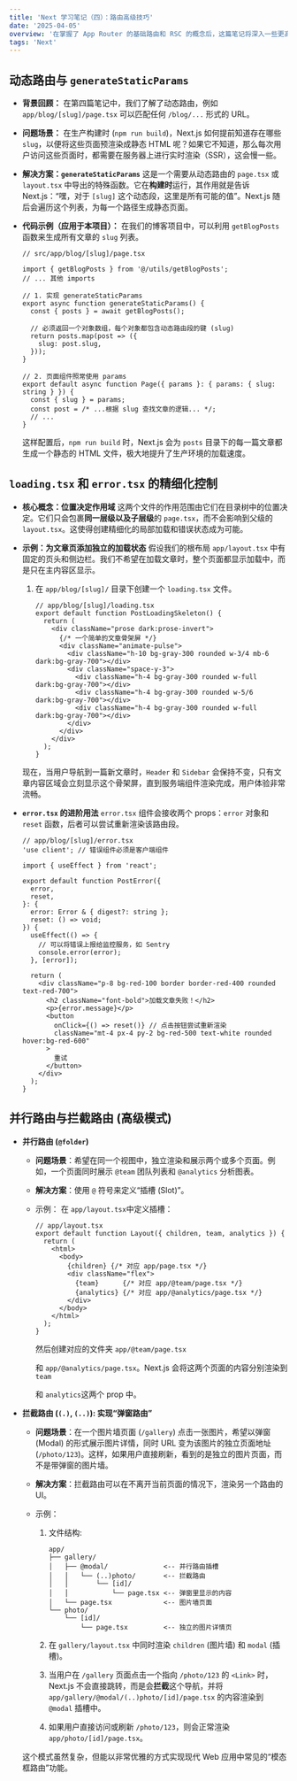 ```yaml
---
title: 'Next 学习笔记（四）：路由高级技巧'
date: '2025-04-05'
overview: '在掌握了 App Router 的基础路由和 RSC 的概念后，这篇笔记将深入一些更高级的路由技巧。这些技巧能解决在构建复杂应用时遇到的具体问题，如动态页面的静态化、精细的加载与错误状态，以及实现像“弹窗路由”这样的高级 UI 模式。'
tags: 'Next'
---
```

## 动态路由与 `generateStaticParams`

- **背景回顾：** 在第四篇笔记中，我们了解了动态路由，例如 `app/blog/[slug]/page.tsx` 可以匹配任何 `/blog/...` 形式的 URL。

- **问题场景：** 在生产构建时 (`npm run build`)，Next.js 如何提前知道存在哪些 `slug`，以便将这些页面预渲染成静态 HTML 呢？如果它不知道，那么每次用户访问这些页面时，都需要在服务器上进行实时渲染（SSR），这会慢一些。

- **解决方案：`generateStaticParams`** 这是一个需要从动态路由的 `page.tsx` 或 `layout.tsx` 中导出的特殊函数。它在**构建时**运行，其作用就是告诉 Next.js：“嘿，对于 `[slug]` 这个动态段，这里是所有可能的值”。Next.js 随后会遍历这个列表，为每一个路径生成静态页面。

- **代码示例（应用于本项目）：** 在我们的博客项目中，可以利用 `getBlogPosts` 函数来生成所有文章的 `slug` 列表。

  ```tsx
  // src/app/blog/[slug]/page.tsx
  
  import { getBlogPosts } from '@/utils/getBlogPosts';
  // ... 其他 imports
  
  // 1. 实现 generateStaticParams
  export async function generateStaticParams() {
    const { posts } = await getBlogPosts();
  
    // 必须返回一个对象数组，每个对象都包含动态路由段的键 (slug)
    return posts.map(post => ({
      slug: post.slug,
    }));
  }
  
  // 2. 页面组件照常使用 params
  export default async function Page({ params }: { params: { slug: string } }) {
    const { slug } = params;
    const post = /* ...根据 slug 查找文章的逻辑... */;
    // ...
  }
  ```

  这样配置后，`npm run build` 时，Next.js 会为 `posts` 目录下的每一篇文章都生成一个静态的 HTML 文件，极大地提升了生产环境的加载速度。

## `loading.tsx` 和 `error.tsx` 的精细化控制

- **核心概念：位置决定作用域** 这两个文件的作用范围由它们在目录树中的位置决定。它们只会包裹**同一层级以及子层级**的 `page.tsx`，而不会影响到父级的 `layout.tsx`。这使得创建精细化的局部加载和错误状态成为可能。

- **示例：为文章页添加独立的加载状态** 假设我们的根布局 `app/layout.tsx` 中有固定的页头和侧边栏。我们不希望在加载文章时，整个页面都显示加载中，而是只在主内容区显示。

  1. 在 `app/blog/[slug]/` 目录下创建一个 `loading.tsx` 文件。

     ```tsx
     // app/blog/[slug]/loading.tsx
     export default function PostLoadingSkeleton() {
       return (
         <div className="prose dark:prose-invert">
           {/* 一个简单的文章骨架屏 */}
           <div className="animate-pulse">
             <div className="h-10 bg-gray-300 rounded w-3/4 mb-6 dark:bg-gray-700"></div>
             <div className="space-y-3">
               <div className="h-4 bg-gray-300 rounded w-full dark:bg-gray-700"></div>
               <div className="h-4 bg-gray-300 rounded w-5/6 dark:bg-gray-700"></div>
               <div className="h-4 bg-gray-300 rounded w-full dark:bg-gray-700"></div>
             </div>
           </div>
         </div>
       );
     }
     ```

  现在，当用户导航到一篇新文章时，`Header` 和 `Sidebar` 会保持不变，只有文章内容区域会立刻显示这个骨架屏，直到服务端组件渲染完成，用户体验非常流畅。

- **`error.tsx` 的进阶用法** `error.tsx` 组件会接收两个 props：`error` 对象和 `reset` 函数，后者可以尝试重新渲染该路由段。

  ```tsx
  // app/blog/[slug]/error.tsx
  'use client'; // 错误组件必须是客户端组件
  
  import { useEffect } from 'react';
  
  export default function PostError({
    error,
    reset,
  }: {
    error: Error & { digest?: string };
    reset: () => void;
  }) {
    useEffect(() => {
      // 可以将错误上报给监控服务，如 Sentry
      console.error(error);
    }, [error]);
  
    return (
      <div className="p-8 bg-red-100 border border-red-400 rounded text-red-700">
        <h2 className="font-bold">加载文章失败！</h2>
        <p>{error.message}</p>
        <button
          onClick={() => reset()} // 点击按钮尝试重新渲染
          className="mt-4 px-4 py-2 bg-red-500 text-white rounded hover:bg-red-600"
        >
          重试
        </button>
      </div>
    );
  }
  ```

## 并行路由与拦截路由 (高级模式)

- **并行路由 (`@folder`)**

  - **问题场景**：希望在同一个视图中，独立渲染和展示两个或多个页面。例如，一个页面同时展示 `@team` 团队列表和 `@analytics` 分析图表。

  - **解决方案**：使用 `@` 符号来定义“插槽 (Slot)”。

  - 示例： 在 `app/layout.tsx`中定义插槽：

    ```tsx
    // app/layout.tsx
    export default function Layout({ children, team, analytics }) {
      return (
        <html>
          <body>
            {children} {/* 对应 app/page.tsx */}
            <div className="flex">
              {team}      {/* 对应 app/@team/page.tsx */}
              {analytics} {/* 对应 app/@analytics/page.tsx */}
            </div>
          </body>
        </html>
      );
    }
    ```

    然后创建对应的文件夹 `app/@team/page.tsx`

     和 `app/@analytics/page.tsx`。Next.js 会将这两个页面的内容分别渲染到 `team`

     和 `analytics`这两个 prop 中。

- **拦截路由 (`(.)`, `(..)`): 实现“弹窗路由”**

  - **问题场景**：在一个图片墙页面 (`/gallery`) 点击一张图片，希望以弹窗 (Modal) 的形式展示图片详情，同时 URL 变为该图片的独立页面地址 (`/photo/123`)。这样，如果用户直接刷新，看到的是独立的图片页面，而不是带弹窗的图片墙。

  - **解决方案**：拦截路由可以在不离开当前页面的情况下，渲染另一个路由的 UI。

  - 示例：

    1. 文件结构:

       ```ABAP
       app/
       ├── gallery/
       │   ├── @modal/              <-- 并行路由插槽
       │   │   └── (..)photo/       <-- 拦截路由
       │   │       └── [id]/
       │   │           └── page.tsx <-- 弹窗里显示的内容
       │   └── page.tsx             <-- 图片墙页面
       └── photo/
           └── [id]/
               └── page.tsx         <-- 独立的图片详情页
       ```

    2. 在 `gallery/layout.tsx` 中同时渲染 `children` (图片墙) 和 `modal` (插槽)。

    3. 当用户在 `/gallery` 页面点击一个指向 `/photo/123` 的 `<Link>` 时，Next.js 不会直接跳转，而是会**拦截**这个导航，并将 `app/gallery/@modal/(..)photo/[id]/page.tsx` 的内容渲染到 `@modal` 插槽中。

    4. 如果用户直接访问或刷新 `/photo/123`，则会正常渲染 `app/photo/[id]/page.tsx`。

  这个模式虽然复杂，但能以非常优雅的方式实现现代 Web 应用中常见的“模态框路由”功能。